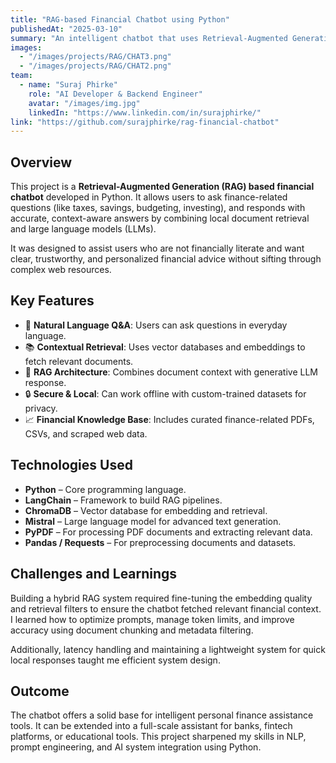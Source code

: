 ```yaml
---
title: "RAG-based Financial Chatbot using Python"
publishedAt: "2025-03-10"
summary: "An intelligent chatbot that uses Retrieval-Augmented Generation (RAG) to answer real-time financial queries with context-aware responses."
images:
  - "/images/projects/RAG/CHAT3.png"
  - "/images/projects/RAG/CHAT2.png"
team:
  - name: "Suraj Phirke"
    role: "AI Developer & Backend Engineer"
    avatar: "/images/img.jpg"
    linkedIn: "https://www.linkedin.com/in/surajphirke/"
link: "https://github.com/surajphirke/rag-financial-chatbot"
---
```


## Overview

This project is a **Retrieval-Augmented Generation (RAG) based financial chatbot** developed in Python. It allows users to ask finance-related questions (like taxes, savings, budgeting, investing), and responds with accurate, context-aware answers by combining local document retrieval and large language models (LLMs).

It was designed to assist users who are not financially literate and want clear, trustworthy, and personalized financial advice without sifting through complex web resources.

## Key Features

- 💬 **Natural Language Q&A**: Users can ask questions in everyday language.
- 📚 **Contextual Retrieval**: Uses vector databases and embeddings to fetch relevant documents.
- 🧠 **RAG Architecture**: Combines document context with generative LLM response.
- 🔒 **Secure & Local**: Can work offline with custom-trained datasets for privacy.
- 📈 **Financial Knowledge Base**: Includes curated finance-related PDFs, CSVs, and scraped web data.

## Technologies Used

- **Python** – Core programming language.
- **LangChain** – Framework to build RAG pipelines.
- **ChromaDB** – Vector database for embedding and retrieval.
- **Mistral** – Large language model for advanced text generation.
- **PyPDF** – For processing PDF documents and extracting relevant data.
- **Pandas / Requests** – For preprocessing documents and datasets.

## Challenges and Learnings

Building a hybrid RAG system required fine-tuning the embedding quality and retrieval filters to ensure the chatbot fetched relevant financial context. I learned how to optimize prompts, manage token limits, and improve accuracy using document chunking and metadata filtering.

Additionally, latency handling and maintaining a lightweight system for quick local responses taught me efficient system design.

## Outcome

The chatbot offers a solid base for intelligent personal finance assistance tools. It can be extended into a full-scale assistant for banks, fintech platforms, or educational tools. This project sharpened my skills in NLP, prompt engineering, and AI system integration using Python.
